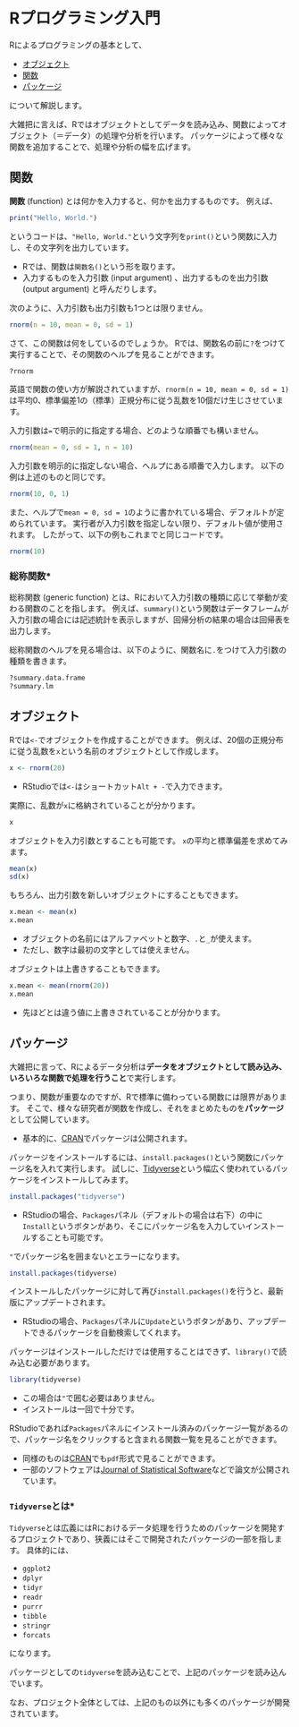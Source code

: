 # Rプログラミング入門 {#intro-r}

Rによるプログラミングの基本として、

- [オブジェクト]
- [関数]
- [パッケージ]

について解説します。

大雑把に言えば、Rではオブジェクトとしてデータを読み込み、関数によってオブジェクト（＝データ）の処理や分析を行います。
パッケージによって様々な関数を追加することで、処理や分析の幅を広げます。

## 関数

**関数** (function) とは何かを入力すると、何かを出力するものです。
例えば、

```r
print("Hello, World.")
```

というコードは、`"Hello, World."`という文字列を`print()`という関数に入力し、その文字列を出力しています。

- Rでは、関数は`関数名()`という形を取ります。
- 入力するものを入力引数 (input argument) 、出力するものを出力引数 (output argument) と呼んだりします。

次のように、入力引数も出力引数も1つとは限りません。

```r
rnorm(n = 10, mean = 0, sd = 1)
```

さて、この関数は何をしているのでしょうか。
Rでは、関数名の前に`?`をつけて実行することで、その関数のヘルプを見ることができます。

```r
?rnorm
```

英語で関数の使い方が解説されていますが、`rnorm(n = 10, mean = 0, sd = 1)`は平均0、標準偏差1の（標準）正規分布に従う乱数を10個だけ生じさせています。

入力引数は`=`で明示的に指定する場合、どのような順番でも構いません。

```r
rnorm(mean = 0, sd = 1, n = 10)
```

入力引数を明示的に指定しない場合、ヘルプにある順番で入力します。
以下の例は上述のものと同じです。

```r
rnorm(10, 0, 1)
```

また、ヘルプで`mean = 0, sd = 1`のように書かれている場合、デフォルトが定められています。
実行者が入力引数を指定しない限り、デフォルト値が使用されます。
したがって、以下の例もこれまでと同じコードです。

```r
rnorm(10)
```

### 総称関数*

総称関数 (generic function) とは、Rにおいて入力引数の種類に応じて挙動が変わる関数のことを指します。
例えば、`summary()`という関数はデータフレームが入力引数の場合には記述統計を表示しますが、回帰分析の結果の場合は回帰表を出力します。

総称関数のヘルプを見る場合は、以下のように、関数名に`.`をつけて入力引数の種類を書きます。

```r
?summary.data.frame
?summary.lm
```

## オブジェクト

Rでは`<-`でオブジェクトを作成することができます。
例えば、20個の正規分布に従う乱数を`x`という名前のオブジェクトとして作成します。

```r
x <- rnorm(20)
```

- RStudioでは`<-`はショートカット`Alt + -`で入力できます。

実際に、乱数が`x`に格納されていることが分かります。

```r
x
```

オブジェクトを入力引数とすることも可能です。
`x`の平均と標準偏差を求めてみます。

```r
mean(x)
sd(x)
```

もちろん、出力引数を新しいオブジェクトにすることもできます。

```r
x.mean <- mean(x)
x.mean
```

- オブジェクトの名前にはアルファベットと数字、`.`と`_`が使えます。
- ただし、数字は最初の文字としては使えません。

オブジェクトは上書きすることもできます。

```r
x.mean <- mean(rnorm(20))
x.mean
```

- 先ほどとは違う値に上書きされていることが分かります。

## パッケージ

大雑把に言って、Rによるデータ分析は**データをオブジェクトとして読み込み、いろいろな関数で処理を行うこと**で実行します。

つまり、関数が重要なのですが、Rで標準に備わっている関数には限界があります。
そこで、様々な研究者が関数を作成し、それをまとめたものを**パッケージ**として公開しています。

- 基本的に、[CRAN](https://cran.r-project.org/)でパッケージは公開されます。

パッケージをインストールするには、`install.packages()`という関数にパッケージ名を入れて実行します。
試しに、[Tidyverse](https://www.tidyverse.org/)という幅広く使われているパッケージをインストールしてみます。

```r
install.packages("tidyverse")
```

- RStudioの場合、`Packages`パネル（デフォルトの場合は右下）の中に`Install`というボタンがあり、そこにパッケージ名を入力していインストールすることも可能です。

`"`でパッケージ名を囲まないとエラーになります。

```r
install.packages(tidyverse)
```

インストールしたパッケージに対して再び`install.packages()`を行うと、最新版にアップデートされます。

- RStudioの場合、`Packages`パネルに`Update`というボタンがあり、アップデートできるパッケージを自動検索してくれます。

パッケージはインストールしただけでは使用することはできず、`library()`で読み込む必要があります。

```r
library(tidyverse)
```

- この場合は`"`で囲む必要はありません。
- インストールは一回で十分です。

RStudioであれば`Packages`パネルにインストール済みのパッケージ一覧があるので、パッケージ名をクリックすると含まれる関数一覧を見ることができます。

- 同様のものは[CRAN](https://cran.r-project.org/)でも`pdf`形式で見ることができます。
- 一部のソフトウェアは[Journal of Statistical Software](https://www.jstatsoft.org/index)などで論文が公開されています。

### `Tidyverse`とは*

`Tidyverse`とは広義にはRにおけるデータ処理を行うためのパッケージを開発するプロジェクトであり、狭義にはそこで開発されたパッケージの一部を指します。
具体的には、

- `ggplot2`
- `dplyr`
- `tidyr`
- `readr`
- `purrr`
- `tibble`
- `stringr`
- `forcats`

になります。

パッケージとしての`tidyverse`を読み込むことで、上記のパッケージを読み込んでいます。

なお、プロジェクト全体としては、上記のもの以外にも多くのパッケージが開発されています。